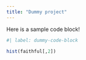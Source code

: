 ```yaml
---
title: "Dummy project"
---
```


Here is a sample code block!
```r
#| label: dummy-code-block

hist(faithful[,2])
```